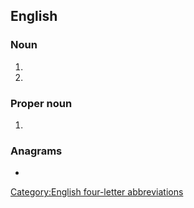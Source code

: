 ==English==

===Noun===
{{en-noun|-}}

#{{initialism of|en|{{w|Self-Aid Buddy Care}}}}
#{{initialism of|en|w:Stand and Be Counted|}}

===Proper noun===
{{en-proper noun|-}}
#{{lb|en|South Africa}} {{initialism of|en|w:South African Broadcasting Company|}}

===Anagrams===
* {{anagrams|en|a=abcs|ABCS|ABCs|B. A. Sc.|B.A.Sc.|BACS|BACs|BASc|CBSA|SCBA|bacs|cabs|scab}}

[[Category:English four-letter abbreviations]]